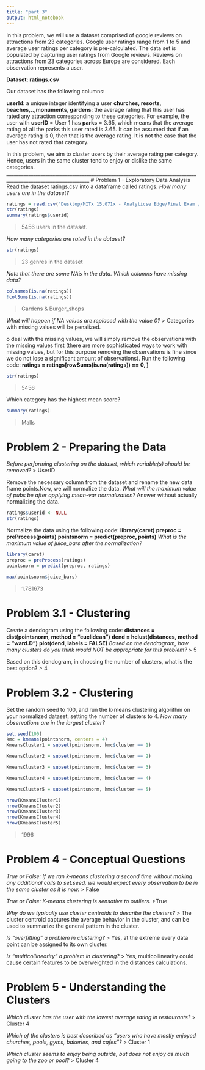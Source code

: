 ```yaml
---
title: "part 3"
output: html_notebook
---
```


In this problem, we will use a dataset comprised of google reviews on attractions from 23 categories. Google user ratings range from 1 to 5 and average user ratings per category is pre-calculated. The data set is populated by capturing user ratings from Google reviews. Reviews on attractions from 23 categories across Europe are considered.  Each observation represents a user.

**Dataset: ratings.csv**

Our dataset has the following columns:

**userId**: a unique integer identifying a user
**churches, resorts, beaches,..,monuments, gardens**: the average rating that this user has rated any attraction corresponding to these categories.  For example, the user with **userID** = User 1 has **parks** = 3.65, which means that the average rating of all the parks this user rated is 3.65.  It can be assumed that if an average rating is 0, then that is the average rating. It is not the case that the user has not rated that category.

In this problem, we aim to cluster users by their average rating per category. Hence, users in the same cluster tend to enjoy or dislike the same categories.
________________________________________________________________________________________________________________
# Problem 1 - Exploratory Data Analysis
Read the dataset ratings.csv into a dataframe called ratings.
*How many users are in the dataset?*
```r
ratings = read.csv("Desktop/MITx 15.071x - Analyticse Edge/Final Exam /ratings.csv")
str(ratings)
summary(ratings$userid)
```
>5456 users in the dataset.

*How many categories are rated in the dataset?*
```r
str(ratings)
```
>23 genres in the dataset

*Note that there are some NA's in the data. Which columns have missing data?*
```r
colnames(is.na(ratings))
!colSums(is.na(ratings))
```
> Gardens & Burger_shops

*What will happen if NA values are replaced with the value 0?*
> Categories with missing values will be penalized.

o deal with the missing values, we will simply remove the observations with the missing values first (there are more sophisticated ways to work with missing values, but for this purpose removing the observations is fine since we do not lose a significant amount of observations). Run the following code:
**ratings = ratings[rowSums(is.na(ratings)) == 0, ]**
```r
str(ratings)
```
> 5456

Which category has the highest mean score?
```r
summary(ratings)
```
> Malls

# Problem 2 - Preparing the Data
*Before performing clustering on the dataset, which variable(s) should be removed?*
> UserID

Remove the necessary column from the dataset and rename the new data frame points.Now, we will normalize the data.
*What will the maximum value of pubs be after applying mean-var normalization?* Answer without actually normalizing the data.
```r
ratings$userid <- NULL
str(ratings)
```
>

Normalize the data using the following code:
**library(caret)**
**preproc = preProcess(points)**
**pointsnorm = predict(preproc, points)**
*What is the maximum value of juice_bars after the normalization?*
```r
library(caret)
preproc = preProcess(ratings)
pointsnorm = predict(preproc, ratings)

max(pointsnorm$juice_bars)
```
> 1.781673

# Problem 3.1 - Clustering

Create a dendogram using the following code:
**distances = dist(pointsnorm, method = "euclidean")**
**dend = hclust(distances, method = "ward.D")**
**plot(dend, labels = FALSE)**
*Based on the dendrogram, how many clusters do you think would NOT be appropriate for this problem?*
> 5

Based on this dendogram, in choosing the number of clusters, what is the best option?
> 4

# Problem 3.2 - Clustering
Set the random seed to 100, and run the k-means clustering algorithm on your normalized dataset, setting the number of clusters to 4.
*How many observations are in the largest cluster?*
```r
set.seed(100)
kmc = kmeans(pointsnorm, centers = 4)
KmeansCluster1 = subset(pointsnorm, kmc$cluster == 1)

KmeansCluster2 = subset(pointsnorm, kmc$cluster == 2)

KmeansCluster3 = subset(pointsnorm, kmc$cluster == 3)

KmeansCluster4 = subset(pointsnorm, kmc$cluster == 4)

KmeansCluster5 = subset(pointsnorm, kmc$cluster == 5)

nrow(KmeansCluster1)
nrow(KmeansCluster2)
nrow(KmeansCluster3)
nrow(KmeansCluster4)
nrow(KmeansCluster5)

```
> 1996

# Problem 4 - Conceptual Questions
*True or False: If we ran k-means clustering a second time without making any additional calls to set.seed, we would expect every observation to be in the same cluster as it is now.*
> False

*True or False: K-means clustering is sensative to outliers.*
>True

*Why do we typically use cluster centroids to describe the clusters?*
> The cluster centroid captures the average behavior in the cluster, and can be used to summarize the general pattern in the cluster.

*Is "overfitting" a problem in clustering?*
> Yes, at the extreme every data point can be assigned to its own cluster.

*Is "multicollinearity" a problem in clustering?*
> Yes, multicollinearity could cause certain features to be overweighted in the distances calculations.


# Problem 5 - Understanding the Clusters

*Which cluster has the user with the lowest average rating in restaurants?*
> Cluster 4

*Which of the clusters is best described as "users who have mostly enjoyed churches, pools, gyms, bakeries, and cafes"?*
> Cluster 1

*Which cluster seems to enjoy being outside, but does not enjoy as much going to the zoo or pool?*
> Cluster 4



